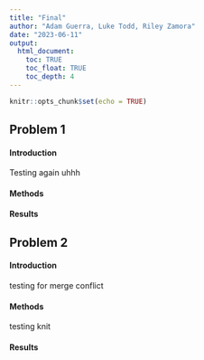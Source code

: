 ```yaml
---
title: "Final"
author: "Adam Guerra, Luke Todd, Riley Zamora"
date: "2023-06-11"
output: 
  html_document:
    toc: TRUE
    toc_float: TRUE
    toc_depth: 4
---
```


```r
knitr::opts_chunk$set(echo = TRUE)
```


## Problem 1

#### Introduction
Testing again uhhh

#### Methods


#### Results



## Problem 2

#### Introduction
testing for merge conflict

#### Methods
testing knit

#### Results

